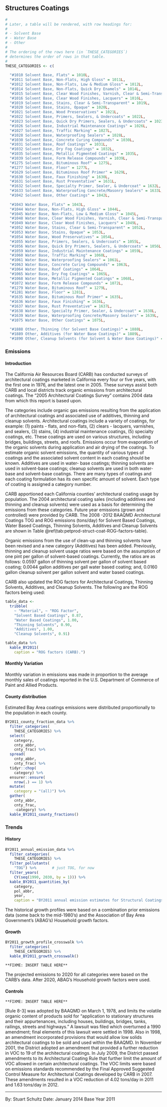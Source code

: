 ## Structures Coatings {#petprod-coat-struct}

```r
#
# Later, a table will be rendered, with row headings for:
#
# - Solvent Base
# - Water Base
# - Other
#
# The ordering of the rows here (in `THESE_CATEGORIES`)
# determines the order of rows in that table.
#
THESE_CATEGORIES <- c(
  
  "#1010 Solvent Base, Flats" = 1010L, 
  "#1011 Solvent Base, Non-Flats, High Gloss" = 1011L, 
  "#1012 Solvent Base, Non-Flats, Low & Medium Gloss" = 1012L, 
  "#1014 Solvent Base, Non-Flats, Quick Dry Enamels" = 1014L, 
  "#1015 Solvent Base, Clear Wood Finishes, Varnish, Clear & Semi-Transparent" = 1015L, 
  "#1016 Solvent Base, Clear Wood Finishes, Lacquers" = 1016L, 
  "#1019 Solvent Base, Stains, Clear & Semi-Transparent" = 1019L, 
  "#1020 Solvent Base, Stains, Opaque" = 1020L, 
  "#1021 Solvent Base, Wood Preservatives" = 1021L, 
  "#1022 Solvent Base, Primers, Sealers, & Undercoats" = 1022L, 
  "#1023 Solvent Base, Quick Dry Primers, Sealers, & Undercoats" = 1023L, 
  "#1026 Solvent Base, Industrial Maintenance Coatings" = 1026L, 
  "#1027 Solvent Base, Traffic Marking" = 1027L, 
  "#1028 Solvent Base, Waterproofing Sealers" = 1028L, 
  "#1030 Solvent Base, Concrete Curing Compounds" = 1030L, 
  "#1031 Solvent Base, Roof Coatings" = 1031L, 
  "#1032 Solvent Base, Dry Fog Coatings" = 1032L, 
  "#1035 Solvent Base, Metallic Pigmented Coatings" = 1035L, 
  "#1039 Solvent Base, Form Release Compounds" = 1039L, 
  "#1275 Solvent Base, Bituminous Roof" = 1275L, 
  "#1277 Solvent Base, Floor" = 1277L, 
  "#1629 Solvent Base, Bituminous Roof Primer" = 1629L, 
  "#1630 Solvent Base, Faux Finishing" = 1630L, 
  "#1631 Solvent Base, Rust Preventative" = 1631L, 
  "#1632 Solvent Base, Specialty Primer, Sealer, & Undercoat" = 1632L, 
  "#1633 Solvent Base, Waterproofing Concrete/Masonry Sealers" = 1633L, 
  "#1042 Solvent Base, Other Coatings" = 1042L, 
  
  "#1043 Water Base, Flats" = 1043L, 
  "#1044 Water Base, Non-Flats, High Gloss" = 1044L, 
  "#1045 Water Base, Non-Flats, Low & Medium Gloss" = 1045L, 
  "#1048 Water Base, Clear Wood Finishes, Varnish, Clear & Semi-Transparent" = 1048L, 
  "#1049 Water Base, Clear Wood Finishes, Lacquers" = 1049L, 
  "#1052 Water Base, Stains, Clear & Semi-Transparent" = 1052L, 
  "#1053 Water Base, Stains, Opaque" = 1053L, 
  "#1054 Water Base, Wood Preservatives" = 1054L, 
  "#1055 Water Base, Primers, Sealers, & Undercoats" = 1055L, 
  "#1056 Water Base, Quick Dry Primers, Sealers, & Undercoats" = 1056L, 
  "#1059 Water Base, Industrial Maintenance Coatings" = 1059L, 
  "#1060 Water Base, Traffic Marking" = 1060L, 
  "#1061 Water Base, Waterproofing Sealers" = 1061L, 
  "#1063 Water Base, Concrete Curing Compounds" = 1063L, 
  "#1064 Water Base, Roof Coatings" = 1064L, 
  "#1065 Water Base, Dry Fog Coatings" = 1065L, 
  "#1068 Water Base, Metallic Pigmented Coatings" = 1068L, 
  "#1072 Water Base, Form Release Compounds" = 1072L, 
  "#1279 Water Base, Bituminous Roof" = 1279L, 
  "#1281 Water Base, Floor" = 1281L, 
  "#1635 Water Base, Bituminous Roof Primer" = 1635L, 
  "#1636 Water Base, Faux Finishing" = 1636L, 
  "#1637 Water Base, Rust Preventative" = 1637L, 
  "#1638 Water Base, Specialty Primer, Sealer, & Undercoat" = 1638L, 
  "#1639 Water Base, Waterproofing Concrete/Masonry Sealers" = 1639L, 
  "#1075 Water Base, Other Coatings" = 1075L, 
  
  "#1888 Other, Thinning (for Solvent Base Coatings)" = 1888L, 
  "#1889 Other, Additives (for Water Base Coatings)" = 1889L, 
  "#1890 Other, Cleanup Solvents (for Solvent & Water Base Coatings)" = 1890L)
```

### Emissions

#### Introduction {-}

The California Air Resources Board (CARB) has conducted surveys of architectural coatings marketed in California every four or five years, with the first one in 1976, and the latest one in 2005. These surveys assist both CARB and local districts track organic emissions from architectural coatings. The “2005 Architectural Coatings Survey” contains 2004 data from which this report is based upon.

The categories include organic gas emissions resulting from the application of architectural coatings and associated use of additives, thinning and cleanup solvents. Architectural coatings include a variety of coatings, for example: (1) paints - flats, and non-flats, (2) clears - lacquers, varnishes, and sealers, (3) stains, (4) industrial maintenance coatings, (5) specialty coatings, etc. These coatings are used on various structures, including bridges, buildings, streets, and roofs. Emissions occur from evaporation of the organic solvents during application and air drying of the coatings. To estimate organic solvent emissions, the quantity of various types of coatings and the associated solvent content in each coating should be known. Additives are used in water- base coatings; thinning solvents are used in solvent-base coatings; cleanup solvents are used in both water-base and solvent-base coatings. There are many types of coatings and each coating formulation has its own specific amount of solvent. Each type of coating is assigned a category number.

CARB apportioned each California counties' architectural coating usage by population. The 2004 architectural coating sales (including additives and thinning and cleanup solvents) were used as a basis for determining the emissions from these categories. Future year emissions (grown and controlled) were provided by CARB. The 2008 -2012 BAAQMD Architectural Coatings TOG and ROG emissions (tons/day) for Solvent Based Coatings, Water Based Coatings, Thinning Solvents, Additives and Cleanup Solvents are shown in Table \@ref(tab:petprod-struct-coat-ROG-factors-table).

Organic emissions from the use of clean-up and thinning solvents have been revised and a new category (Additives) has been added. Previously, thinning and cleanup solvent usage ratios were based on the assumption of one pint per gallon of solvent-based coatings. Currently, the ratios are as follows: 0.0597 gallon of thinning solvent per gallon of solvent based coating; 0.0044 gallon additives per gall water based coating; and, 0.0160 gallon cleanup solvent per gallon solvent and water based coatings.

CARB also updated the ROG factors for Architectural Coatings, Thinning Solvents, Additives, and Cleanup Solvents. The following are the ROG factors being used:

```r
table_data <-
  tribble(
    ~ "Material", ~ "ROG Factor",
    "Solvent Based Coatings", 0.87,
    "Water Based Coatings", 1.00,
    "Thinning Solvents", 0.90,
    "Additives", 1.00,
    "Cleanup Solvents", 0.91)

table_data %>%
  kable_BY2011(
    caption = "ROG factors (CARB).")
```

#### Monthly Variation {-}

Monthly variation in emissions was made in proportion to the average monthly sales of coatings reported in the U.S. Department of Commerce of Paint and Allied Products.

#### County distribution {-}

Estimated Bay Area coatings emissions were distributed proportionally to the population in each county.

```r
BY2011_county_fraction_data %>%
  filter_categories(
    THESE_CATEGORIES) %>%
  select(
    category,
    cnty_abbr,
    cnty_frac) %>%
  spread(
    cnty_abbr,
    cnty_frac) %>%
  tidyr::chop(
    category) %>%
  ensurer::ensure(
    nrow(.) == 1) %>%
  mutate(
    category = "(all)") %>%
  gather(
    cnty_abbr,
    cnty_frac,
    -category) %>%
  kable_BY2011_county_fractions()
```

### Trends

#### History {- #petprod-coat-struct-history}

```r
BY2011_annual_emission_data %>%
  filter_categories(
    THESE_CATEGORIES) %>%
  filter_pollutants(
    "TOG") %>%       # just TOG, for now
  filter_years(
    CY(seq(1990, 2030, by = 1))) %>%
  kable_BY2011_quantities_by(
    category,
    pol_abbr,
    year,
    caption = "BY2011 annual emission estimates for Structural Coatings.")
```

The historical growth profiles were based on a combination prior emissions data (some back to the mid-1980's) and the Association of Bay Area Government's (ABAG's) Household growth factors.

#### Growth {-}

```r
BY2011_growth_profile_crosswalk %>%
  filter_categories(
    THESE_CATEGORIES) %>%
  kable_BY2011_growth_crosswalk()
```

```block
**FIXME: INSERT TABLE HERE**
```

The projected emissions to 2020 for all categories were based on the CARB's data. After 2020, ABAG's Household growth factors were used.

#### Controls {-}

```block
**FIXME: INSERT TABLE HERE**
```

[Rule 8-3] was adopted by BAAQMD on March 1, 1978, and limits the volatile organic content of products sold for “application to stationary structures and their appurtenances, including houses, buildings, bridges, tanks, railings, streets and highways.” A lawsuit was filed which overturned a 1990 amendment; final elements of this lawsuit were settled in 1998. Also in 1998, an amendment incorporated provisions that would allow low solids architectural coatings to be sold and used within the BAAQMD. In November 2001, the District adopted an amendment that provided a further reduction in VOC to 19 of the architectural coatings. In July 2009, the District passed amendments to its Architectural Coating Rule that further limit the amount of VOC allowed in certain architectural coatings. The VOC limits were based on emissions standards recommended by the Final Approved Suggested Control Measure for Architectural Coatings developed by CARB in 2007. These amendments resulted in a VOC reduction of 4.02 tons/day in 2011 and 1.63 tons/day in 2012.

***

By: Stuart Schultz 
Date: January 2014
Base Year 2011
